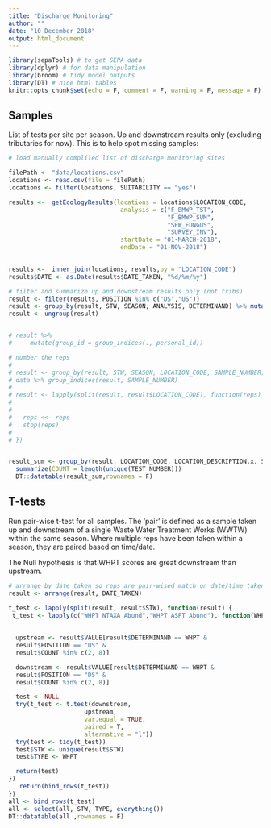 ```yaml
---
title: "Discharge Monitoring"
author: ""
date: "10 December 2018"
output: html_document
---
```



```r
library(sepaTools) # to get SEPA data
library(dplyr) # for data manipulation
library(broom) # tidy model outputs
library(DT) # nice html tables
knitr::opts_chunk$set(echo = F, comment = F, warning = F, message = F) # some option for presentations of html
```

## Samples 

List of tests per site per season. Up and downstream results only (excluding tributaries for now). This is to help spot missing samples:

```r
# load manually compliled list of discharge monitoring sites

filePath <- "data/locations.csv"
locations <- read.csv(file = filePath) 
locations <- filter(locations, SUITABILITY == "yes")

results <-  getEcologyResults(locations = locations$LOCATION_CODE,
                               analysis = c("F_BMWP_TST",
                                            "F_BMWP_SUM",
                                            "SEW_FUNGUS",
                                            "SURVEY_INV"),
                               startDate = "01-MARCH-2018",
                               endDate = "01-NOV-2018")

 
results <-  inner_join(locations, results,by = "LOCATION_CODE")
results$DATE <- as.Date(results$DATE_TAKEN, "%d/%m/%y")

# filter and summarize up and downstream results only (not tribs)
result <- filter(results, POSITION %in% c("DS","US"))
result <- group_by(result, STW, SEASON, ANALYSIS, DETERMINAND) %>% mutate(COUNT = n())
result <- ungroup(result)


# result %>% 
#     mutate(group_id = group_indices(., personal_id))

# number the reps
# 
# result <- group_by(result, STW, SEASON, LOCATION_CODE, SAMPLE_NUMBER)
# data %>% group_indices(result, SAMPLE_NUMBER) 
# 
# result <- lapply(split(result, result$LOCATION_CODE), function(reps) {
#   
#   
#   reps <<- reps
#   stop(reps)
#   
# })


result_sum <- group_by(result, LOCATION_CODE, LOCATION_DESCRIPTION.x, STW, SEASON, ANALYSIS_REPNAME) %>%
  summarize(COUNT = length(unique(TEST_NUMBER))) 
  DT::datatable(result_sum,rownames = F)

```

## T-tests

Run pair-wise t-test for all samples. The 'pair' is defined as a sample taken up and downstream of a single Waste Water Treatment Works (WWTW) within the same season. Where multiple reps have been taken within a season, they are paired based on time/date.

The Null hypothesis is that WHPT scores are great downstream than upstream. 


```r

# arrange by date taken so reps are pair-wised match on date/time taken.
result <- arrange(result, DATE_TAKEN)

t_test <- lapply(split(result, result$STW), function(result) {
 t_test <- lapply(c("WHPT NTAXA Abund","WHPT ASPT Abund"), function(WHPT) {
 
   
  upstream <- result$VALUE[result$DETERMINAND == WHPT &
  result$POSITION == "US" &
  result$COUNT %in% c(2, 8)]

  downstream <- result$VALUE[result$DETERMINAND == WHPT &
  result$POSITION == "DS" &
  result$COUNT %in% c(2, 8)]

  test <- NULL
  try(t_test <- t.test(downstream, 
                     upstream, 
                     var.equal = TRUE, 
                     paired = T, 
                     alternative = "l"))
  try(test <- tidy(t_test))
  test$STW <- unique(result$STW)
  test$TYPE <- WHPT

  return(test)
})
   return(bind_rows(t_test))
})
all <- bind_rows(t_test)
all <- select(all, STW, TYPE, everything())
DT::datatable(all ,rownames = F)

```

